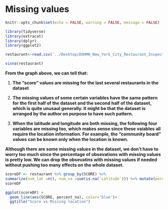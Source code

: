 # Missing values
```r
knitr::opts_chunk$set(echo = FALSE, warning = FALSE, message = FALSE)
```

```r
library(tidyverse)
library(extracat)
library(dplyr)
library(ggplot2)                  
```

```r
restaurant<-read.csv('../Desktop/DOHMH_New_York_City_Restaurant_Inspection_Results.csv')
```

```r
visna(restaurant)
```

**From the graph above, we can tell that:**

1. **The "score" values are missing for the last several restaurants in the dataset**

2. **The missing values of some certain variables have the same pattern for the first half of the dataset and the second half of the dataset, which is quite unusaul generally. It might be that the dataset is arranged by the author on purpose to have such pattern.**

3. **When the latitude and longitude are both missing, the following four variables are missing too, which makes sense since these vaiables all require the location information. For example, the "community board" values can be known only when the location is known.**

**Although there are some missing values in the dataset, we don't have to worry too much since the percentage of obsevations with missing values is pretty low. We can drop the obsevatins with missing values if needed without pushing too many effects on the whole dataset.**

```r
scoreDF <- restaurant %>% group_by(SCORE) %>%
summarize(num_lat =n(), num_na =sum(is.na(`Latitude`))) %>% mutate(percent_na =round(num_na/num_lat, 2))
scoreDF                         
```

```r
ggplot(scoreDF) +
  geom_line(aes(SCORE, percent_na), color='blue')+
  ggtitle("Score vs Missing location")
```